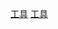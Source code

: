 {{template category
| description = 本分類中的模板適合放置於條目、主題、模板和其他頁面中，可幫助建立和編輯該頁面。
}}

[[Category:维基百科模板|工具]]
[[Category:各任务维基百科模板|工具]]